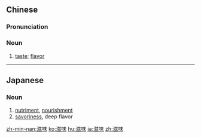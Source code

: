 ==Chinese==
{{zh-forms}}

===Pronunciation===
{{zh-pron
|m=zīwèi
|c=zi1 mei6
|h=pfs=chṳ̂-mi
|mn=qz:chir-bī/tw,xm,zz:chu-bī
|cat=n
}}

===Noun===
{{zh-noun}}

# [[taste]]; [[flavor]]

----

==Japanese==
{{ja-kanjitab|じ|み|yomi=on}}

===Noun===
{{ja-noun|じみ}}

# [[nutriment]], [[nourishment]]
# [[savoriness]], deep flavor

[[zh-min-nan:滋味]]
[[ko:滋味]]
[[hu:滋味]]
[[ja:滋味]]
[[zh:滋味]]